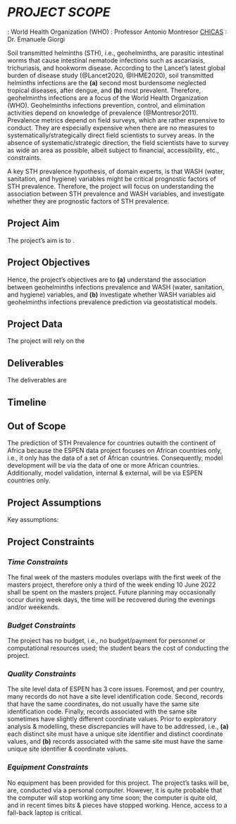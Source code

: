 
\appendix

<!--- # *APPENDIX* {-} --->

# *PROJECT SCOPE*

\footnotesize
\noindent \textbf{Project host}: World Health Organization (WHO)\newline
\noindent \textbf{World Health Organization supervisor}: Professor Antonio Montresor\newline
\noindent \textbf{Lancaster Medical School/}[CHICAS](https://chicas.lancaster-university.uk) \textbf{supervisor}: Dr. Emanuele Giorgi\newline
\normalsize

\vspace{20pt}

Soil transmitted helminths (STH), i.e., geohelminths, are parasitic intestinal worms that cause intestinal nematode infections such as ascariasis, trichuriasis, and hookworm disease.  According to the Lancet's latest global burden of disease study (@Lancet2020, @IHME2020), soil transmitted helminths infections are the **(a)** second most burdensome neglected tropical diseases, after dengue, and **(b)** most prevalent.  Therefore, geohelminths infections are a focus of the World Health Organization (WHO).  Geohelminths infections prevention, control, and elimination activities depend on knowledge of prevalence (@Montresor2011).  Prevalence metrics depend on field surveys, which are rather expensive to conduct. They are especially expensive when there are no measures to systematically/strategically direct field scientists to survey areas.  In the absence of systematic/strategic direction, the field scientists have to survey as wide an area as possible, albeit subject to financial, accessibility, etc., constraints.

\vspace{10pt}

A key STH prevalence hypothesis, of domain experts, is that WASH (water, sanitation, and hygiene) variables might be critical prognostic factors of STH prevalence.  Therefore, the project will focus on understanding the association between STH prevalence and WASH variables, and investigate whether they are prognostic factors of STH prevalence.

\clearpage

## Project Aim

The project's aim is to \textit{understand the association between geohelminths infections prevalence and WASH (water, sanitation, and hygiene) variables, and their effect, or otherwise, on geohelminths infections prevalence prediction}.


## Project Objectives

Hence, the project's objectives are to **(a)** understand the association between geohelminths infections prevalence and WASH (water, sanitation, and hygiene) variables, and **(b)** investigate whether WASH variables aid geohelminths infections prevalence prediction via geostatistical models.


## Project Data

\noindent The project will rely on the

\begin{minipage}[c]{0.95\textwidth}
  \vspace{10pt}
  \begin{itemize}
    \item The soil transmitted helminths' data sets of \href{https://espen.afro.who.int/}{ESPEN} (Expanded Special Project for Elimination of Neglected Tropical Diseases) -- \textbf{for} ascariasis, hookworm infection, and trichuriasis examinations and cases data per site.
    \item The estimated WASH variables of \href{https://www.healthdata.org/research-article/mapping-geographic-inequalities-access-drinking-water-and-sanitation-facilities-low}{IHME}
(Institute for Health Metrics and Evaluation) -- \textbf{for} determining site level WASH variables values. The \href{https://espen.afro.who.int/diseases/wash}{ESPEN estimates}, which depend on the IHME methodology, are implementation level estimates.
    \item The \href{https://www.ncdc.noaa.gov/cdo-web/datasets}{National Oceanic \& Atmospheric Administration (NOAA)}, \href{https://www.worldclim.org/data/index.html}{WorldClim}, and \href{https://www.diva-gis.org/Data}{DIVA GIS} -- \textbf{for} historical geospatial and/or environmental variables values.
  \end{itemize}
\end{minipage}

## Deliverables

\noindent The deliverables are

\begin{minipage}[c]{0.95\textwidth}
  \vspace{10pt}
  \begin{itemize}
    \item Geo-statistical STH prevalence modelling \& analysis, via GitHub.
    \item Thesis manuscript.
    \item Datasheet.
  \end{itemize}
\end{minipage}

\clearpage

## Timeline

\begin{center}
  \renewcommand{\arraystretch}{1.25}
  \begin{tabular}{ l p{0.65\linewidth}l }\footnotesize
    $\;$ & Item \\ \hline
    \footnotesize{2022/06/20 - 2022/07/08} & \small{Addressing site level records identification issues (refer to the quality constraints section further below).  The derivation of site level variable values; WASH and environmental variables values.} \\
    \footnotesize{2022/07/12 - 2022/07/30} & \small{Exploratory data analysis.{\par}Exploration of geospatial binomial logistic models.} \\
    \footnotesize{2022/08/01 - 2022/08/21} & \small{Final modelling stage; two models at most.{\par}Model validation.{\par}Model testing.} \\
    \footnotesize{2022/08/22 - 2022/09/06} & \small{Manuscript writing.} \\
    \footnotesize{2022/09/08 - 2022/09/11} & \small{Finalise modelling and analysis, repository and data sheet.} \\
    \footnotesize{2022/09/11 - 2022/09/15} & \small{Poster preparation.} \\
  \end{tabular}
\end{center}


## Out of Scope

The prediction of STH Prevalence for countries outwith the continent of Africa because the ESPEN data project focuses on African countries only, i.e., it only has the data of a set of African countries.  Consequently, model development will be via the data of one or more African countries.  Additionally, model validation, internal & external, will be via ESPEN countries only.

## Project Assumptions

Key assumptions:

\begin{minipage}[c]{0.95\textwidth}
  \vspace{10pt}
  \begin{itemize}
    \item The soil transmitted helminth parasites of concern are roundworms (Ascaris lumbricoides), hookworms (Ancylostoma duodenale, Necator americanus), and whipworms (Trichuris trichiura).
    \item In terms of data granularity, the focus of this project is \textbf{site level prevalence}, and hence site level measures.
    \item The historical site level positive cases of ascariasis, hookworm infection, and trichuriasis, detailed by \href{https://espen.afro.who.int/}{ESPEN}, are dependable.
  \end{itemize}
\end{minipage}

\clearpage

## Project Constraints

\small
\renewcommand{\arraystretch}{1.25}
\begin{tabular}{l p{0.5\linewidth}l}\footnotesize
$\;$ & Date \\ \hline
Project start date & 6 June 2022 \\
Project end date & 9 September 2022 \\
Deadlines & Masters Thesis: 9 September 2022{\par}Poster Session: 16 September 2022{\par}Model Repository: 12 September 2022{\par}Data Sheet: 12 September 2022 \\
\end{tabular}
\normalsize

\vspace{20pt}

### *Time Constraints*
The final week of the masters modules overlaps with the first week of the masters project, therefore only a third of the week ending 10 June 2022 shall be spent on the masters project.  Future planning may occasionally occur during week days, the time will be recovered during the evenings and/or weekends.


### *Budget Constraints*
The project has no budget, i.e., no budget/payment for personnel or computational resources used; the student bears the cost of conducting the project.


### *Quality Constraints*

The site level data of ESPEN has 3 core issues. Foremost, and per country, many records do not have a site level identification code.  Second, records that have the same coordinates, do not usually have the same site identification code.  Finally, records associated with the same site sometimes have slightly different coordinate values.  Prior to exploratory analysis & modelling, these discrepancies will have to be addressed, i.e., **(a)** each distinct site must have a unique site identifier and distinct coordinate values, and **(b)** records associated with the same site must have the same unique site identifier & coordinate values.


### *Equipment Constraints*

No equipment has been provided for this project.  The project's tasks will be, are, conducted via a personal computer.  However, it is quite probable that the computer will stop working any time soon; the computer is quite old, and in recent times bits & pieces have stopped working.  Hence, access to a fall-back laptop is critical.
